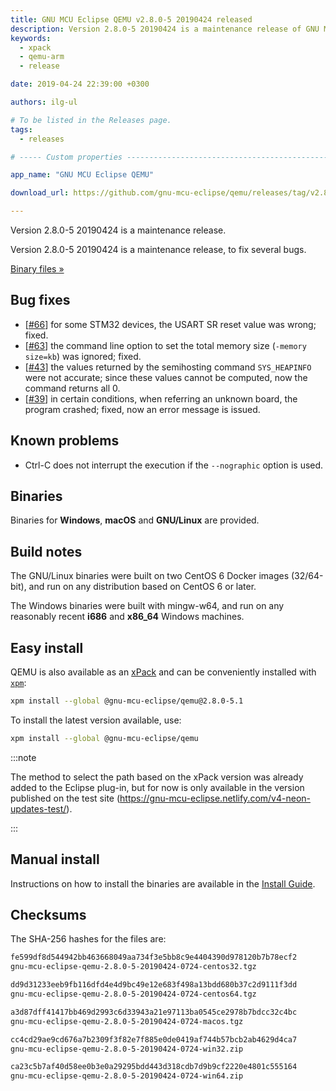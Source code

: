 ```yaml
---
title: GNU MCU Eclipse QEMU v2.8.0-5 20190424 released
description: Version 2.8.0-5 20190424 is a maintenance release of GNU MCU Eclipse QEMU.
keywords:
  - xpack
  - qemu-arm
  - release

date: 2019-04-24 22:39:00 +0300

authors: ilg-ul

# To be listed in the Releases page.
tags:
  - releases

# ----- Custom properties -----------------------------------------------------

app_name: "GNU MCU Eclipse QEMU"

download_url: https://github.com/gnu-mcu-eclipse/qemu/releases/tag/v2.8.0-5-20190424/

---
```


<head><title>{frontMatter.title}</title></head>
<head><meta property="og:title" content={frontMatter.title} /></head>

Version 2.8.0-5 20190424 is a maintenance release.

<!-- truncate -->

Version 2.8.0-5 20190424 is a maintenance release, to fix several bugs.

<!-- truncate -->

<p><a href={frontMatter.download_url}>Binary files »</a></p>

## Bug fixes

- [[#66](https://github.com/gnu-mcu-eclipse/qemu/issues/66)] for some STM32
  devices, the USART SR reset value was wrong; fixed.
- [[#63](https://github.com/gnu-mcu-eclipse/qemu/issues/63)] the command
  line option to set the total memory size (`-memory size=kb`) was ignored;
  fixed.
- [[#43](https://github.com/gnu-mcu-eclipse/qemu/issues/43)] the values
  returned by the semihosting command `SYS_HEAPINFO` were not accurate;
  since these values cannot be computed, now the command returns all 0.
- [[#39](https://github.com/gnu-mcu-eclipse/qemu/issues/39)] in certain
  conditions, when referring an unknown board, the program crashed;
  fixed, now an error message is issued.

## Known problems

- Ctrl-C does not interrupt the execution if the `--nographic` option is used.

## Binaries

Binaries for **Windows**, **macOS** and **GNU/Linux** are provided.

## Build notes

The GNU/Linux binaries were built on two CentOS 6 Docker images (32/64-bit),
and run on any distribution based on CentOS 6 or later.

The Windows binaries were built with mingw-w64, and run on any reasonably
recent **i686** and **x86_64** Windows machines.

## Easy install

QEMU is also available as an
[xPack](https://www.npmjs.com/package/@gnu-mcu-eclipse/qemu) and can be
conveniently installed with [`xpm`](https://www.npmjs.com/package/xpm):

```sh
xpm install --global @gnu-mcu-eclipse/qemu@2.8.0-5.1
```

To install the latest version available, use:

```sh
xpm install --global @gnu-mcu-eclipse/qemu
```

:::note

The method to select the path based on the xPack version was already added to the Eclipse plug-in, but for now is only available in the version published on the test site (https://gnu-mcu-eclipse.netlify.com/v4-neon-updates-test/).

:::

## Manual install

Instructions on how to install the binaries are available in the [Install Guide](/docs/install/).

## Checksums

The SHA-256 hashes for the files are:

```txt
fe599df8d544942bb463668049aa734f3e5bb8c9e4404390d978120b7b78ecf2
gnu-mcu-eclipse-qemu-2.8.0-5-20190424-0724-centos32.tgz

dd9d31233eeb9fb116dfd4e4d9bc49e12e683f498a13bdd680b37c2d9111f3dd
gnu-mcu-eclipse-qemu-2.8.0-5-20190424-0724-centos64.tgz

a3d87dff41417bb469d2993c6d33943a21e97113ba0545ce2978b7bdcc32c4bc
gnu-mcu-eclipse-qemu-2.8.0-5-20190424-0724-macos.tgz

cc4cd29ae9cd676a7b2309f3f82e7f885e0de0419af744b57bcb2ab4629d4ca7
gnu-mcu-eclipse-qemu-2.8.0-5-20190424-0724-win32.zip

ca23c5b7af40d58ee0b3e0a29295bdd443d318cdb7d9b9cf2220e4801c555164
gnu-mcu-eclipse-qemu-2.8.0-5-20190424-0724-win64.zip
```
